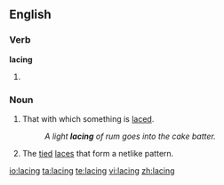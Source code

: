 ==English==

===Verb===
'''lacing'''

# {{present participle of|[[lace]]}}

===Noun===
{{en-noun}}

# That with which something is [[lace]]d.
#:''A light '''lacing''' of rum goes into the cake batter.''
# The [[tied]] [[lace]]s that form a netlike pattern.

[[io:lacing]]
[[ta:lacing]]
[[te:lacing]]
[[vi:lacing]]
[[zh:lacing]]